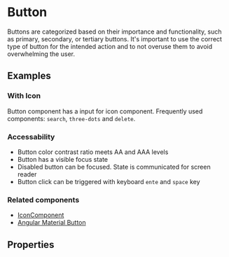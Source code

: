 
<Meta title="Button" component={ButtonComponent} />

# Button

Buttons are categorized based on their importance and functionality, such as primary, secondary, or tertiary buttons.
It's important to use the correct type of button for the intended action and to not overuse them to avoid overwhelming the user.

## Examples

<Canvas>
	<Story id="components-button--all-variants"></Story>
</Canvas>

### With Icon

Button component has a input for icon component. Frequently used components: <code>search</code>, <code>three-dots</code> and <code>delete</code>.

### Accessability

<ul>
	<li>Button color contrast ratio meets AA and AAA levels</li>
	<li>Button has a visible focus state</li>
	<li>Disabled button can be focused. State is communicated for screen reader</li>
	<li>Button click can be triggered with keyboard <code>ente</code> and <code>space</code> key</li>
</ul>

### Related components

<ul>
	<li>
		<a href="http://localhost:6006/?path=/story/components-icon--icon">IconComponent</a>
	</li>
	<li>
		<a href="https://material.angular.io/components/button/overview">Angular Material Button</a>
	</li>
</ul>

## Properties

<ArgsTable of={ButtonComponent} />
